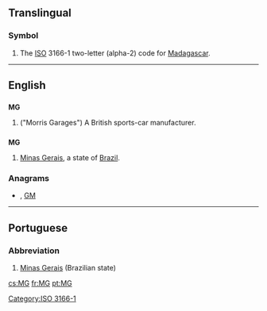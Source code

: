 {{also|mg|Mg|.mg}}
==Translingual==
===Symbol===
{{infl|mul|symbol}}
# The [[ISO]] 3166-1 two-letter (alpha-2) code for [[Madagascar]].

[[Category:ISO 3166-1]]
----

==English==

==={{initialism}}===
{{wikipedia|MG (car)}}
'''MG'''

# ("Morris Garages") A British sports-car manufacturer.

==={{abbreviation}}===
'''MG'''

#[[Minas Gerais]], a state of [[Brazil]].

===Anagrams===
* {{alphagram|[[gm#English|gm]]}} , [[GM#English|GM]]
----

==Portuguese==

===Abbreviation===
{{infl|pt|abbreviation}}

# [[Minas Gerais]] (Brazilian state)

[[cs:MG]]
[[fr:MG]]
[[pt:MG]]